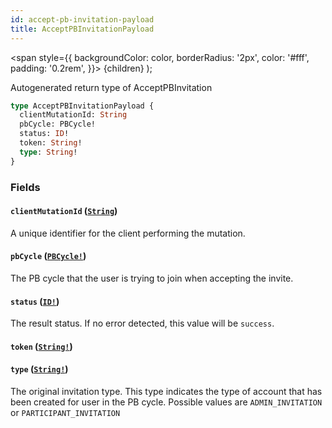 ```yaml
---
id: accept-pb-invitation-payload
title: AcceptPBInvitationPayload
---
```


<span
style={{
      backgroundColor: color,
      borderRadius: '2px',
      color: '#fff',
      padding: '0.2rem',
    }}>
{children}
</span>
);

Autogenerated return type of AcceptPBInvitation

```graphql
type AcceptPBInvitationPayload {
  clientMutationId: String
  pbCycle: PBCycle!
  status: ID!
  token: String!
  type: String!
}
```

### Fields

#### `clientMutationId` ([`String`](/docs/api/scalars/string))

A unique identifier for the client performing the mutation.

#### `pbCycle` ([`PBCycle!`](/docs/api/objects/pb-cycle))

The PB cycle that the user is trying to join when accepting the invite.

#### `status` ([`ID!`](/docs/api/scalars/id))

The result status. If no error detected, this value will be `success`.

#### `token` ([`String!`](/docs/api/scalars/string))

#### `type` ([`String!`](/docs/api/scalars/string))

The original invitation type. This type indicates the type of account that has been created for user in the PB cycle. Possible values are `ADMIN_INVITATION` or `PARTICIPANT_INVITATION`
